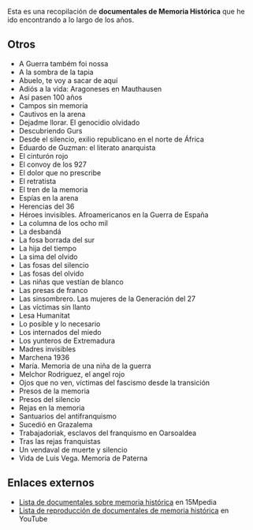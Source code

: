 {{header|1=Documentales de Memoria Histórica}}

Esta es una recopilación de '''documentales de Memoria Histórica''' que he ido encontrando a lo largo de los años.

<!--
{{documental memoria historica
|titulo=
|direccion=
|año=
|duracion=
|enlace=
|imagen=
|sinopsis=
}}
-->

{{documental memoria historica
|titulo=COPEL: una historia de rebeldia y dignidad
|direccion=Colectivo COPEL
|año=2017
|duracion=90 minutos
|enlace=https://youtu.be/kGhFY6XYc14
|imagen=
|sinopsis=Con la muerte de Franco, el proceso de democratización del Régimen dictatorial no cayó del cielo, no fue regalado, sino que fue forzado desde abajo por una multitud de luchas sociales y movimientos reivindicativos. Sin embargo, los grandes olvidados de la Transición fueron los presos sociales, a pesar de que también se movilizaron de manera espontánea y autoorganizada reivindicando la amnistía. En el marco de esta lucha surge la Coordinadora de Presos En Lucha (COPEL), un movimiento que quería acabar con el régimen penitenciario de la dictadura.
}}

{{documental memoria historica
|titulo=Guillena 1937
|direccion=Mariano Agudo
|año=2013
|duracion=60 minutos
|enlace=https://youtu.be/gUxoDokgxtw
|imagen=guillena-1937.jpg
|sinopsis=En septiembre de 1937, diecisiete mujeres de Guillena fueron sacadas de sus casas por orden de las autoridades sublevadas y llevadas a la celda del Ayuntamiento. Un mes más tarde, tras ser vejadas y humilladas públicamente por las calles de su pueblo, serán fusiladas e inhumadas en el cementerio de Gerena, una localidad vecina. Tendrán que pasar 75 años para que sus familiares logren comenzar la exhumación de la fosa común donde se agolpan sus restos. Este documental reflexiona sobre la utilización de la violencia sobre la mujer como arma de Guerra y la necesidad de los familiares de los desaparecidos de encontrar y dar sepultura a sus seres queridos. (FILMAFFINITY)
}}

{{documental memoria historica
|titulo=Memoria de las cenizas
|direccion=Eduardo Montero
|año=2012
|duracion=60 minutos
|enlace=https://youtu.be/ej2D-A4NQ0g
|imagen=memoria-de-las-cenizas.jpg
|sinopsis=Más de 1.500 andaluces fueron apresados en los campos de concentración nazis durante los años de la II Guerra Mundial. Un millar dejaron sus vidas en aquellos recintos del horror, ideados para degradar la condición humana hasta las cotas más inimaginables. Los supervivientes hicieron un juramento: dedicar sus vidas a recordar y honrar la memoria de los millones de seres humanos asesinados en estos campos. (FILMAFFINITY)
}}


== Otros ==

* A Guerra também foi nossa
* A la sombra de la tapia
* Abuelo, te voy a sacar de aquí
* Adiós a la vida: Aragoneses en Mauthausen
* Así pasen 100 años
* Campos sin memoria
* Cautivos en la arena
* Dejadme llorar. El genocidio olvidado
* Descubriendo Gurs
* Desde el silencio, exilio republicano en el norte de África
* Eduardo de Guzman: el literato anarquista
* El cinturón rojo
* El convoy de los 927
* El dolor que no prescribe
* El retratista
* El tren de la memoria
* Espías en la arena
* Herencias del 36
* Héroes invisibles. Afroamericanos en la Guerra de España
* La columna de los ocho mil
* La desbandá
* La fosa borrada del sur
* La hija del tiempo
* La sima del olvido
* Las fosas del silencio
* Las fosas del olvido 
* Las niñas que vestían de blanco
* Las presas de franco
* Las sinsombrero. Las mujeres de la Generación del 27
* Las víctimas sin llanto
* Lesa Humanitat
* Lo posible y lo necesario
* Los internados del miedo
* Los yunteros de Extremadura
* Madres invisibles
* Marchena 1936
* María. Memoria de una niña de la guerra
* Melchor Rodriguez, el angel rojo
* Ojos que no ven, víctimas del fascismo desde la transición
* Presos de la memoria
* Presos del silencio
* Rejas en la memoria
* Santuarios del antifranquismo
* Sucedió en Grazalema
* Trabajadoriak, esclavos del franquismo en Oarsoaldea
* Tras las rejas franquistas
* Un vendaval de muerte y silencio
* Vida de Luis Vega. Memoria de Paterna

== Enlaces externos ==
* [https://15mpedia.org/wiki/Lista_de_documentales_sobre_memoria_hist%C3%B3rica Lista de documentales sobre memoria histórica] en 15Mpedia
* [https://www.youtube.com/playlist?list=PLSNLaAwR6E8yZGlfPZazdyKICA1py7onL Lista de reproducción de documentales de memoria histórica] en YouTube

{{historia}}
{{footer}}
